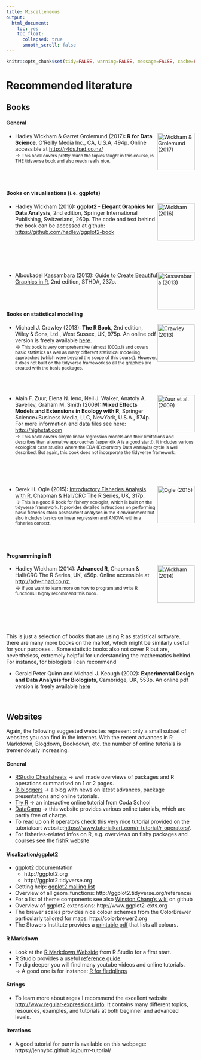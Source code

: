 ```yaml
---
title: Miscelleneous
output: 
  html_document:
    toc: yes
    toc_float:
      collapsed: true
      smooth_scroll: false
---
```


```r
knitr::opts_chunk$set(tidy=FALSE, warning=FALSE, message=FALSE, cache=FALSE, dev.args=list(bg="transparent"), fig.retina = 2)
```

# Recommended literature

## Books

#### General

<img src="img_site/Book_r4ds.png" alt="Wickham & Grolemund (2017)" style="float:right;clear:left;width:100px;border:0;">

- Hadley Wickham & Garret Grolemund (2017): **R for Data Science**, O'Reilly Media Inc., CA, U.S.A, 494p. Online accessible at [http://r4ds.had.co.nz/](http://r4ds.had.co.nz/)<br>
→ <small>This book covers pretty much the topics taught in this course, is THE tidyverse book and also reads really nice.</small>
<br>
<br>
<br>
<br>

#### Books on visualisations (i.e. ggplots) 

<img src="img_site/Book_ggplot2.jpg" alt="Wickham (2016)" style="float:right;clear:left;width:100px;border:0;">

-  Hadley Wickham (2016): **ggplot2 - Elegant Graphics for Data Analysis**, 2nd edition, Springer International Publishing, Switzerland, 260p. The code and text behind the book can be accessed at github: [https://github.com/hadley/ggplot2-book](https://github.com/hadley/ggplot2-book)
<br>
<br>
<br>
<br>
<br>
<br>

<img src="img_site/Book_beautiful_graphics_kassambara.png" alt="Kassambara (2013)" style="float:right;clear:left;width:100px;border:0;">

- Alboukadel Kassambara (2013): [Guide to Create Beautiful Graphics in R](http://www.sthda.com/english/download/3-ebooks/5-guide-to-create-beautiful-graphics-in-r-book/), 2nd edition, STHDA, 237p.
<br>
<br>
<br>
<br>

#### Books on statistical modelling

<img src="img_site/Book_r_crawley.jpg" alt="Crawley (2013)" style="float:right;clear:left;width:100px;border:0;">

- Michael J. Crawley (2013): **The R Book**, 2nd edition, Wiley & Sons, Ltd., West Sussex, UK, 975p. An online pdf version is freely available [here](https://www.cs.upc.edu/~robert/teaching/estadistica/TheRBook.pdf).<br>
→ <small>This book is very comprehensive (almost 1000p.!) and covers basic statistics as well as many different statistical modelling approaches (which were beyond the scope of this course). However, it does not built on the tidyverse framework so all the graphics are created with the basis packages.</small>
<br>
<br>
<br>
<br>

<img src="img_site/Book_mixed_models.jpg" alt="Zuur et al. (2009)" style="float:right;clear:left;width:100px;border:0;">

- Alain F. Zuur, Elena N. Ieno, Neil J. Walker, Anatoly A. Saveliev, Graham M. Smith (2009): **Mixed Effects Models and Extensions in Ecology with R**, Springer Science+Business Media, LLC, NewYork, U.S.A., 574p. For more information and data files see here: [http://highstat.com](http://highstat.com/index.php/mixed-effects-models-and-extensions-in-ecology-with-r)<br>
→ <small>This book covers simple linear regression models and their limitations and describes than alternative approaches (appendix A is a good start!). It includes various ecological case studies where the EDA (Exploratory Data Analayis) cycle is well described. But again, this book does not incorporate the tidyverse framework.</small>
<br>
<br>
<br>
<br>
<br>

<img src="img_site/Book_IFAR.jpg" alt="Ogle (2015)" style="float:right;clear:left;width:100px;border:0;">

- Derek H. Ogle (2015): [Introductory Fisheries Analysis with R](https://www.crcpress.com/Introductory-Fisheries-Analyses-with-R/Ogle/p/book/9781482235203), Chapman & Hall/CRC The R Series, UK, 317p.<br>
→ <small>This is a good R book for fishery ecologist, which is built on the tidyverse framework. It provides detailed instructions on performing basic fisheries stock assessment analyses in the R environment but also includes basics on linear regression and ANOVA within a fisheries context.</small>
<br>
<br>
<br>
<br>

#### Programming in R

<img src="img_site/Books_advanced_r.jpg" alt="Wickham (2014)" style="float:right;clear:left;width:100px;border:0;">

- Hadley Wickham (2014): **Advanced R**, Chapman & Hall/CRC The R Series, UK, 456p. Online accessible at [http://adv-r.had.co.nz](http://adv-r.had.co.nz).<br>
→ <small>If you want to learn more on how to program and write R functions I highly recommend this book.</small>
<br>
<br>
<br>
<br>
<br>
<br>

This is just a selection of books that are using R as statistical software. there are many more books on the market, which might be similarly useful for your purposes... Some statistic books also not cover R but are, nevertheless, extremely helpful for understanding the mathematics behind. For instance, for biologists I can recommend

- Gerald Peter Quinn and Michael J. Keough (2002): **Experimental Design and Data Analysis for Biologists**, Cambridge, UK, 553p. An online pdf version is freely available [here](http://www.cambridge.org/de/academic/subjects/life-sciences/ecology-and-conservation/experimental-design-and-data-analysis-biologists?format=PB&isbn=9780521009768#Pq0cPIFm91XhGxdS.97)

<br>

## Websites

Again, the following suggested websites represent only a small subset of websites you can find in the internet. With the recent advances in R Markdown, Blogdown, Bookdown, etc. the number of online tutorials is tremendously increasing.

#### General

- [RStudio Cheatsheets](https://www.rstudio.com/resources/cheatsheets/) → well made overviews of packages and R operations summarised on 1 or 2 pages.
- [R-bloggers](https://www.r-bloggers.com/) → a blog with news on latest advances, package presentations and online tutorials. 
- [Try R](tryr.codeschool.com/levels/1/challenges/1) → an interactive online tutorial from Coda School
- [DataCamp](https://www.datacamp.com/) → this website provides various online tutorials, which are partly free of charge.
- To read up on R operators check this very nice tutorial provided on the tutorialcart website:[ https://www.tutorialkart.com/r-tutorial/r-operators/](https://www.tutorialkart.com/r-tutorial/r-operators/).
- For fisheries-related infos on R, e.g. overviews on fishy packages and courses see the [fishR](http://derekogle.com/fishR/) website 


#### Visalization/ggplot2

- ggplot2 documentation
    - http://ggplot2.org 
    - http://ggplot2.tidyverse.org
- Getting help: [ggplot2 mailing list](https://groups.google.com/forum/?fromgroups#!forum/ggplot2)
- Overview of all geom_functions: http://ggplot2.tidyverse.org/reference/
- For a list of theme components see also [Winston Chang's wiki](https://github.com/wch/ggplot2/wiki/New-theme-system) on github
- Overview of ggplot2 extensions: http://www.ggplot2-exts.org
- The brewer scales provides nice colour schemes from the ColorBrewer particularly tailored for maps: http://colorbrewer2.org
- The Stowers Institute provides a [printable pdf](http://research.stowers.org/mcm/efg/R/Color/Chart/ColorChart.pdf) that lists all colours.


#### R Markdown

- Look at the [R Markdown Webside](https://rmarkdown.rstudio.com) from R Studio for a first start.
- R Studio provides a useful [reference guide](https://www.rstudio.com/wp-content/uploads/2015/03/rmarkdown-reference.pdf).
- To dig deeper you will find many youtube videos and online tutorials.<br>
  → A good one is for instance: [R for fledglings](https://www.uvm.edu/rsenr/vtcfwru/R/fledglings/08_Markdown.html)


#### Strings

- To learn more about regex I recommend the excellent website [http://www.regular-expressions.info](http://www.regular-expressions.info). It contains many different topics, resources, examples, and tutorials at both beginner and advanced levels.

#### Iterations

- A good tutorial for purrr is available on this webpage: https://jennybc.github.io/purrr-tutorial/

<br>
<br>
<br>
